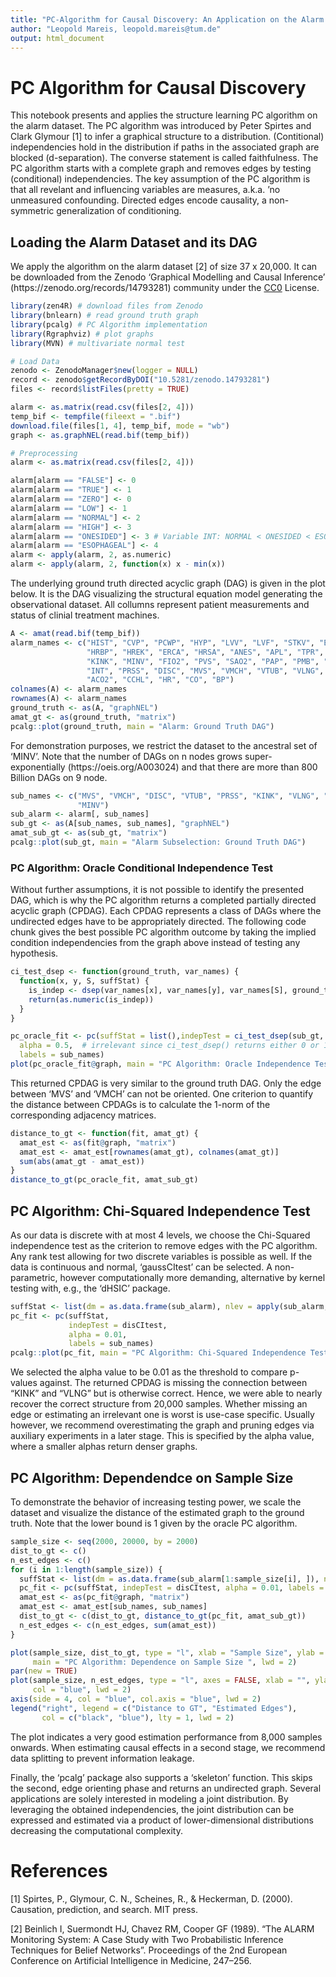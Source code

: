 ```yaml
---
title: "PC-Algorithm for Causal Discovery: An Application on the Alarm Dataset"
author: "Leopold Mareis, leopold.mareis@tum.de"
output: html_document
---
```


# PC Algorithm for Causal Discovery

This notebook presents and applies the structure learning PC algorithm on the 
alarm dataset. The PC algorithm was introduced by Peter Spirtes and Clark 
Glymour [1] to infer a graphical structure
to a distribution. (Contitional) independencies hold in the distribution if 
paths in the associated graph are blocked (d-separation). The converse statement 
is called faithfulness. The PC algorithm starts with a complete graph and removes
edges by testing (conditional) independencies. The key assumption of the PC 
algorithm is that all revelant and influencing variables are measures, a.k.a.
'no unmeasured confounding. Directed edges encode causality, a non-symmetric
generalization of conditioning.

## Loading the Alarm Dataset and its DAG

We apply the algorithm on the alarm dataset [2] of size 37 x 20,000. 
It can be downloaded from the Zenodo 'Graphical Modelling and Causal Inference'
(https://zenodo.org/records/14793281) community under the [CC0](https://creativecommons.org/publicdomain/zero/1.0/deed.en) License.

```r
library(zen4R) # download files from Zenodo
library(bnlearn) # read ground truth graph
library(pcalg) # PC Algorithm implementation
library(Rgraphviz) # plot graphs
library(MVN) # multivariate normal test
```

```r
# Load Data
zenodo <- ZenodoManager$new(logger = NULL)
record <- zenodo$getRecordByDOI("10.5281/zenodo.14793281")
files <- record$listFiles(pretty = TRUE)

alarm <- as.matrix(read.csv(files[2, 4]))
temp_bif <- tempfile(fileext = ".bif")
download.file(files[1, 4], temp_bif, mode = "wb")
graph <- as.graphNEL(read.bif(temp_bif))

# Preprocessing
alarm <- as.matrix(read.csv(files[2, 4]))

alarm[alarm == "FALSE"] <- 0
alarm[alarm == "TRUE"] <- 1
alarm[alarm == "ZERO"] <- 0
alarm[alarm == "LOW"] <- 1
alarm[alarm == "NORMAL"] <- 2
alarm[alarm == "HIGH"] <- 3
alarm[alarm == "ONESIDED"] <- 3 # Variable INT: NORMAL < ONESIDED < ESOPHAGEAL
alarm[alarm == "ESOPHAGEAL"] <- 4
alarm <- apply(alarm, 2, as.numeric)
alarm <- apply(alarm, 2, function(x) x - min(x))
```

The underlying ground truth directed acyclic graph (DAG) is given in the plot 
below. It is the DAG visualizing the structural equation model generating the 
observational dataset. All collumns represent patient measurements and status 
of clinial treatment machines.

```r
A <- amat(read.bif(temp_bif))
alarm_names <- c("HIST", "CVP", "PCWP", "HYP", "LVV", "LVF", "STKV", "ERLO", 
                 "HRBP", "HREK", "ERCA", "HRSA", "ANES", "APL", "TPR", "ECO2", 
                 "KINK", "MINV", "FIO2", "PVS", "SAO2", "PAP", "PMB", "SHNT", 
                 "INT", "PRSS", "DISC", "MVS", "VMCH", "VTUB", "VLNG", "VALV", 
                 "ACO2", "CCHL", "HR", "CO", "BP")
colnames(A) <- alarm_names
rownames(A) <- alarm_names
ground_truth <- as(A, "graphNEL")
amat_gt <- as(ground_truth, "matrix")
pcalg::plot(ground_truth, main = "Alarm: Ground Truth DAG")
```

For demonstration purposes, we restrict the dataset to the ancestral set of 'MINV'. 
Note that the number of DAGs on n nodes grows super-exponentially 
(https://oeis.org/A003024) and that there are more than 800 Billion DAGs on 9 node.

```r
sub_names <- c("MVS", "VMCH", "DISC", "VTUB", "PRSS", "KINK", "VLNG", "INT", 
               "MINV")
sub_alarm <- alarm[, sub_names]
sub_gt <- as(A[sub_names, sub_names], "graphNEL")
amat_sub_gt <- as(sub_gt, "matrix")
pcalg::plot(sub_gt, main = "Alarm Subselection: Ground Truth DAG")
```

### PC Algorithm: Oracle Conditional Independence Test

Without further assumptions, it is not possible to identify the presented DAG, 
which is why the PC algorithm returns a completed partially directed acyclic 
graph (CPDAG). Each CPDAG represents a class of DAGs where
the undirected edges have to be appropriately directed. The following code chunk
gives the best possible PC algorithm outcome by taking the implied condition 
independencies from the graph above instead of testing any hypothesis.

```r
ci_test_dsep <- function(ground_truth, var_names) {
  function(x, y, S, suffStat) {
    is_indep <- dsep(var_names[x], var_names[y], var_names[S], ground_truth)
    return(as.numeric(is_indep))
  }
}

pc_oracle_fit <- pc(suffStat = list(),indepTest = ci_test_dsep(sub_gt, sub_names),
  alpha = 0.5,  # irrelevant since ci_test_dsep() returns either 0 or 1
  labels = sub_names)
plot(pc_oracle_fit@graph, main = "PC Algorithm: Oracle Independence Test")
```

This returned CPDAG is very similar to the ground truth DAG. Only the edge between
'MVS' and 'VMCH' can not be oriented. One criterion to quantify the distance 
between CPDAGs is to calculate the 1-norm of the corresponding adjacency matrices. 

```r
distance_to_gt <- function(fit, amat_gt) {
  amat_est <- as(fit@graph, "matrix")
  amat_est <- amat_est[rownames(amat_gt), colnames(amat_gt)]
  sum(abs(amat_gt - amat_est))
}
distance_to_gt(pc_oracle_fit, amat_sub_gt)
```

## PC Algorithm: Chi-Squared Independence Test

As our data is discrete with at most 4 levels, we choose the Chi-Squared
independence test as the criterion to remove edges with the PC algorithm. Any 
rank test allowing for two discrete variables is possible as well. If the data
is continuous and normal, 'gaussCItest' can be selected. A non-parametric, however
computationally more demanding, alternative by kernel testing with, e.g., the 'dHSIC'
package.

```r
suffStat <- list(dm = as.data.frame(sub_alarm), nlev = apply(sub_alarm, 2, function(x) length(unique(x))), adaptDF = FALSE)
pc_fit <- pc(suffStat,
             indepTest = disCItest,
             alpha = 0.01,
             labels = sub_names)
pcalg::plot(pc_fit, main = "PC Algorithm: Chi-Squared Independence Test")
```

We selected the alpha value to be 0.01 as the threshold to compare p-values against.
The returned CPDAG is missing the connection between "KINK" and "VLNG" but is 
otherwise correct. Hence, we were able to nearly recover the correct structure 
from 20,000 samples. Whether missing an edge or estimating an irrelevant one is 
worst is use-case specific. Usually however, we recommend overestimating the graph
and pruning edges via auxiliary experiments in a later stage. This is specified 
by the alpha value, where a smaller alphas return denser graphs.

## PC Algorithm: Dependendce on Sample Size

To demonstrate the behavior of increasing testing power, we scale the dataset and 
visualize the distance of the estimated graph to the ground truth. Note that the 
lower bound is 1 given by the oracle PC algorithm.

```r
sample_size <- seq(2000, 20000, by = 2000)
dist_to_gt <- c()
n_est_edges <- c()
for (i in 1:length(sample_size)) {
  suffStat <- list(dm = as.data.frame(sub_alarm[1:sample_size[i], ]), nlev = apply(sub_alarm, 2, function(x) length(unique(x))), adaptDF = FALSE)
  pc_fit <- pc(suffStat, indepTest = disCItest, alpha = 0.01, labels = sub_names)
  amat_est <- as(pc_fit@graph, "matrix")
  amat_est <- amat_est[sub_names, sub_names]
  dist_to_gt <- c(dist_to_gt, distance_to_gt(pc_fit, amat_sub_gt))
  n_est_edges <- c(n_est_edges, sum(amat_est))
}

plot(sample_size, dist_to_gt, type = "l", xlab = "Sample Size", ylab = "",
     main = "PC Algorithm: Dependence on Sample Size ", lwd = 2)
par(new = TRUE)
plot(sample_size, n_est_edges, type = "l", axes = FALSE, xlab = "", ylab = "",
     col = "blue", lwd = 2)
axis(side = 4, col = "blue", col.axis = "blue", lwd = 2)
legend("right", legend = c("Distance to GT", "Estimated Edges"),
       col = c("black", "blue"), lty = 1, lwd = 2)
```

The plot indicates a very good estimation performance from 8,000 samples onwards.
When estimating causal effects in a second stage, we recommend data splitting to 
prevent information leakage. 

Finally, the 'pcalg' package also supports a 'skeleton' function. This skips the
second, edge orienting phase and returns an undirected graph. Several applications
are solely interested in modeling a joint distribution. By leveraging the obtained 
independencies, the joint distribution can be expressed and estimated via a product 
of lower-dimensional distributions decreasing the computational complexity. 


# References

[1] Spirtes, P., Glymour, C. N., Scheines, R., & Heckerman, D. (2000). 
Causation, prediction, and search. MIT press.

[2] Beinlich I, Suermondt HJ, Chavez RM, 
Cooper GF (1989). "The ALARM Monitoring System: A Case Study with Two Probabilistic 
Inference Techniques for Belief Networks". Proceedings of the 2nd European 
Conference on Artificial Intelligence in Medicine, 247–256.
